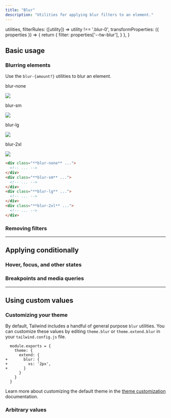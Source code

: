 ```yaml
---
title: "Blur"
description: "Utilities for applying blur filters to an element."
---
```



  utilities,
  filterRules: ([utility]) => utility !== '.blur-0',
  transformProperties: ({ properties }) => {
    return {
      filter: properties['--tw-blur'],
    }
  },
}

## Basic usage

### Blurring elements

Use the `blur-{amount?}` utilities to blur an element.

<Example p="none">
  <div class="flex sm:block overflow-scroll sm:overflow-visible scroll-p-8">
    <div class="flex items-center justify-around gap-12 sm:gap-4 font-mono font-bold shrink-0 p-8">
      <div class="flex flex-col items-center shrink-0">
        <p class="font-medium text-sm text-slate-500 font-mono text-center mb-3 dark:text-slate-400">blur-none</p>
        <div class="relative blur-none">
          <img class="w-24 h-24 object-cover rounded-lg shadow-xl" src="https://images.unsplash.com/photo-1554629947-334ff61d85dc?ixid=MnwxMjA3fDB8MHxwaG90by1wYWdlfHx8fGVufDB8fHx8&ixlib=rb-1.2.1&auto=format&fit=crop&w=320&h=320&q=80" />
          <div class="absolute inset-0 ring-1 ring-inset ring-black/10 rounded-lg"></div>
        </div>
      </div>
      <div class="flex flex-col items-center shrink-0">
        <p class="font-medium text-sm text-slate-500 font-mono text-center mb-3 dark:text-slate-400">blur-sm</p>
        <div class="relative blur-sm">
          <img class="w-24 h-24 object-cover rounded-lg shadow-xl" src="https://images.unsplash.com/photo-1554629947-334ff61d85dc?ixid=MnwxMjA3fDB8MHxwaG90by1wYWdlfHx8fGVufDB8fHx8&ixlib=rb-1.2.1&auto=format&fit=crop&w=320&h=320&q=80" />
          <div class="absolute inset-0 ring-1 ring-inset ring-black/10 rounded-lg"></div>
        </div>
      </div>
      <div class="flex flex-col items-center shrink-0">
        <p class="font-medium text-sm text-slate-500 font-mono text-center mb-3 dark:text-slate-400">blur-lg</p>
        <div class="relative blur-lg">
          <img class="w-24 h-24 object-cover rounded-lg shadow-xl" src="https://images.unsplash.com/photo-1554629947-334ff61d85dc?ixid=MnwxMjA3fDB8MHxwaG90by1wYWdlfHx8fGVufDB8fHx8&ixlib=rb-1.2.1&auto=format&fit=crop&w=320&h=320&q=80" />
          <div class="absolute inset-0 ring-1 ring-inset ring-black/10 rounded-lg"></div>
        </div>
      </div>
      <div class="flex flex-col items-center shrink-0">
        <p class="font-medium text-sm text-slate-500 font-mono text-center mb-3 dark:text-slate-400">blur-2xl</p>
        <div class="relative blur-2xl">
          <img class="w-24 h-24 object-cover rounded-lg shadow-xl" src="https://images.unsplash.com/photo-1554629947-334ff61d85dc?ixid=MnwxMjA3fDB8MHxwaG90by1wYWdlfHx8fGVufDB8fHx8&ixlib=rb-1.2.1&auto=format&fit=crop&w=320&h=320&q=80" />
          <div class="absolute inset-0 ring-1 ring-inset ring-black/10 rounded-lg"></div>
        </div>
      </div>
    </div>
  </div>
</Example>

```html
<div class="**blur-none** ...">
  <!-- ... -->
</div>
<div class="**blur-sm** ...">
  <!-- ... -->
</div>
<div class="**blur-lg** ...">
  <!-- ... -->
</div>
<div class="**blur-2xl** ...">
  <!-- ... -->
</div>
```

### Removing filters

<RemovingFilters defaultClass="blur-md invert brightness-150" />

---

## <Heading ignore>Applying conditionally</Heading>

### <Heading ignore>Hover, focus, and other states</Heading>

<HoverFocusAndOtherStates defaultClass="blur" featuredClass="blur-lg" />

### <Heading ignore>Breakpoints and media queries</Heading>

<BreakpointsAndMediaQueries defaultClass="blur" featuredClass="blur-lg" />

---

## Using custom values

### Customizing your theme

By default, Tailwind includes a handful of general purpose `blur` utilities. You can customize these values by editing `theme.blur` or `theme.extend.blur` in your `tailwind.config.js` file.

```diff-js {{ filename: 'tailwind.config.js' }}
  module.exports = {
    theme: {
      extend: {
+       blur: {
+         xs: '2px',
+       }
      }
    }
  }
```

Learn more about customizing the default theme in the [theme customization](/docs/theme#customizing-the-default-theme) documentation.

### Arbitrary values

<ArbitraryValues property="blur" featuredClass="blur-[2px]" />
